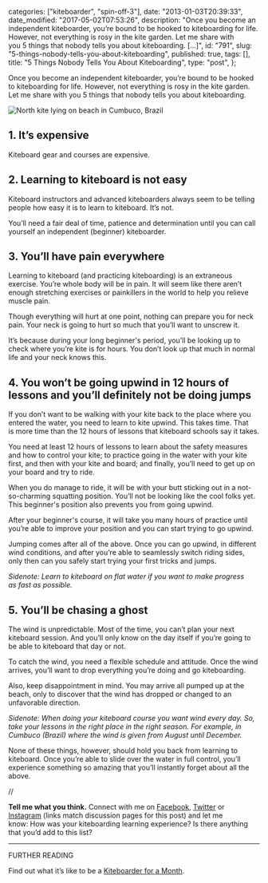 
  categories: ["kiteboarder", "spin-off-3"],
  date: "2013-01-03T20:39:33",
  date_modified: "2017-05-02T07:53:26",
  description:
    "Once you become an independent kiteboarder, you’re bound to be hooked to kiteboarding for life. However, not everything is rosy in the kite garden. Let me share with you 5 things that nobody tells you about kiteboarding. […]",
  id: "791",
  slug: "5-things-nobody-tells-you-about-kiteboarding",
  published: true,
  tags: [],
  title: "5 Things Nobody Tells You About Kiteboarding",
  type: "post",
};


Once you become an independent kiteboarder, you’re bound to be hooked to kiteboarding for life. However, not everything is rosy in the kite garden. Let me share with you 5 things that nobody tells you about kiteboarding.

![North kite lying on beach in Cumbuco, Brazil](/pages/tsop/posts/5-things-nobody-tells-you-about-kiteboarding/north-kite-beach.jpg)

## 1. It’s expensive

Kiteboard gear and courses are expensive.

## 2. Learning to kiteboard is not easy

Kiteboard instructors and advanced kiteboarders always seem to be telling people how easy it is to learn to kiteboard. It’s not.

You’ll need a fair deal of time, patience and determination until you can call yourself an independent (beginner) kiteboarder.

## 3. You’ll have pain everywhere

Learning to kiteboard (and practicing kiteboarding) is an extraneous exercise. You’re whole body will be in pain. It will seem like there aren’t enough stretching exercises or painkillers in the world to help you relieve muscle pain.

Though everything will hurt at one point, nothing can prepare you for neck pain. Your neck is going to hurt so much that you’ll want to unscrew it.

It’s because during your long beginner's period, you’ll be looking up to check where you’re kite is for hours. You don’t look up that much in normal life and your neck knows this.

## 4. You won’t be going upwind in 12 hours of lessons and you’ll definitely not be doing jumps

If you don’t want to be walking with your kite back to the place where you entered the water, you need to learn to kite upwind. This takes time. That is more time than the 12 hours of lessons that kiteboard schools say it takes.

You need at least 12 hours of lessons to learn about the safety measures and how to control your kite; to practice going in the water with your kite first, and then with your kite and board; and finally, you’ll need to get up on your board and try to ride.

When you do manage to ride, it will be with your butt sticking out in a not-so-charming squatting position. You’ll not be looking like the cool folks yet. This beginner's position also prevents you from going upwind.

After your beginner's course, it will take you many hours of practice until you’re able to improve your position and you can start trying to go upwind.

Jumping comes after all of the above. Once you can go upwind, in different wind conditions, and after you’re able to seamlessly switch riding sides, only then can you safely start trying your first tricks and jumps.

_Sidenote: Learn to kiteboard on flat water if you want to make progress as fast as possible._

## 5. You’ll be chasing a ghost

The wind is unpredictable. Most of the time, you can’t plan your next kiteboard session. And you’ll only know on the day itself if you’re going to be able to kiteboard that day or not.

To catch the wind, you need a flexible schedule and attitude. Once the wind arrives, you’ll want to drop everything you’re doing and go kiteboarding.

Also, keep disappointment in mind. You may arrive all pumped up at the beach, only to discover that the wind has dropped or changed to an unfavorable direction.

_Sidenote: When doing your kiteboard course you want wind every day. So, take your lessons in the right place in the right season. For example, in Cumbuco (Brazil) where the wind is given from August until December._

None of these things, however, should hold you back from learning to kiteboard. Once you’re able to slide over the water in full control, you’ll experience something so amazing that you’ll instantly forget about all the above.

//

**Tell me what you think.** Connect with me on [Facebook](https://www.facebook.com/thespinoffproject/photos/pb.443190319046192.-2207520000.1414423199./814826561882564/), [Twitter](https://twitter.com/mirhamasala/status/512563276119810048) or [Instagram](http://instagram.com/p/uk9POpkyB3/) (links match discussion pages for this post) and let me know: How was your kiteboarding learning experience? Is there anything that you’d add to this list?

---

FURTHER READING

Find out what it’s like to be a [Kiteboarder for a Month](/tsop/posts/kiteboarder-month).
